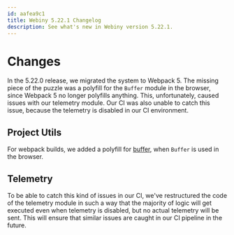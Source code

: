 ```yaml
---
id: aafea9c1
title: Webiny 5.22.1 Changelog
description: See what's new in Webiny version 5.22.1.
---
```


# Changes

In the 5.22.0 release, we migrated the system to Webpack 5. The missing piece of the puzzle was a polyfill for the `Buffer` module in the browser, since Webpack 5 no longer polyfills anything. This, unfortunately, caused issues with our telemetry module. Our CI was also unable to catch this issue, because the telemetry is disabled in our CI environment.

## Project Utils

For webpack builds, we added a polyfill for [buffer](https://www.npmjs.com/package/buffer), when `Buffer` is used in the browser.

## Telemetry

To be able to catch this kind of issues in our CI, we've restructured the code of the telemetry module in such a way that the majority of logic will get executed even when telemetry is disabled, but no actual telemetry will be sent. This will ensure that similar issues are caught in our CI pipeline in the future.
